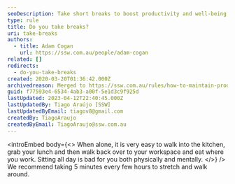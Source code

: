```yaml
---
seoDescription: Take short breaks to boost productivity and well-being by stretching and walking around every few hours.
type: rule
title: Do you take breaks?
uri: take-breaks
authors:
  - title: Adam Cogan
    url: https://ssw.com.au/people/adam-cogan
related: []
redirects:
  - do-you-take-breaks
created: 2020-03-20T01:36:42.000Z
archivedreason: Merged to https://ssw.com.au/rules/how-to-maintain-productivity/
guid: f77593e4-6534-4ab3-a00f-5e1d3c9f925d
lastUpdated: 2023-04-12T22:40:45.000Z
lastUpdatedBy: Tiago Araújo [SSW]
lastUpdatedByEmail: tiagov8@gmail.com
createdBy: TiagoAraujo
createdByEmail: TiagoAraujo@ssw.com.au
---
```


<introEmbed
  body={<>
When alone, it is very easy to walk into the kitchen, grab your lunch and then walk back over to your workspace and eat where you work. Sitting all day is bad for you both physically and mentally.
  </>}
/>
We recommend taking 5 minutes every few hours to stretch and walk around.
